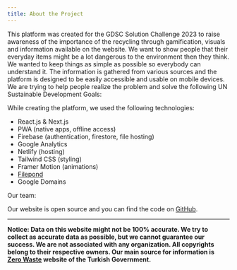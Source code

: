 ```yaml
---
title: About the Project
---
```


This platform was created for the GDSC Solution Challenge 2023 to raise awareness of the importance of the recycling through gamification, visuals and information available on the website. We want to show people that their everyday items might be a lot dangerous to the environment then they think. We wanted to keep things as simple as possible so everybody can understand it. The information is gathered from various sources and the platform is designed to be easily accessible and usable on mobile devices. We are trying to help people realize the problem and solve the following UN Sustainable Development Goals:

<TargetedGoals />

While creating the platform, we used the following technologies:

- React.js & Next.js
- PWA (native apps, offline access)
- Firebase (authentication, firestore, file hosting)
- Google Analytics
- Netlify (hosting)
- Tailwind CSS (styling)
- Framer Motion (animations)
- [Filepond](https://pqina.nl)
- Google Domains

Our team: <PeopleCard linkedIn="abdulbaki-dursun" name="Abdulbaki Dursun" image="/images/people/baki.jpeg" /> <PeopleCard linkedIn="semihozdas" name="Semih Özdaş" image="/images/people/semih.jpeg" /> <PeopleCard linkedIn="kerimkara0" name="Kerim Kara" image="/images/people/kerim.png" />

Our website is open source and you can find the code on [GitHub](https://github.com/eggsy/recycling-platform).

---

**Notice: Data on this website might not be 100% accurate. We try to collect as accurate data as possible, but we cannot guarantee our success. We are not associated with any organization. All copyrights belong to their respective owners. Our main source for information is [Zero Waste](http://zerowaste.gov.tr/) website of the Turkish Government.**
